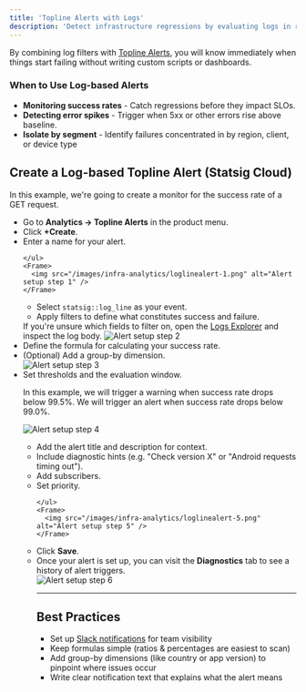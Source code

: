 ```yaml
---
title: 'Topline Alerts with Logs'
description: 'Detect infrastructure regressions by evaluating logs in real time'
---
```


By combining log filters with [Topline Alerts](/product-analytics/topline-alerts), you will know immediately when things start failing without writing custom scripts or dashboards. 


### When to Use Log-based Alerts

- **Monitoring success rates** - Catch regressions before they impact SLOs.
- **Detecting error spikes** - Trigger when 5xx or other errors rise above baseline.
- **Isolate by segment** - Identify failures concentrated in by region, client, or device type



## Create a Log-based Topline Alert (Statsig Cloud)
In this example, we're going to create a monitor for the success rate of a GET request.

<Steps>
  <Step title="Navigate to Topline Alerts">
    <ul>
    <li>Go to <strong>Analytics → Topline Alerts</strong> in the product menu.</li>
    <li>Click <strong>+Create</strong>.</li>
    <li>Enter a name for your alert.</li>

    </ul>
    <Frame>
      <img src="/images/infra-analytics/loglinealert-1.png" alt="Alert setup step 1" />
    </Frame>
  </Step>

  <Step title="Define Alert Criteria">
    <ul>
    <li>Select <code>statsig::log_line</code> as your event.</li>
    <li>Apply filters to define what constitutes success and failure.</li>
    </ul>
     If you're unsure which fields to filter on, open the <a href="/infra-analytics/logs-explorer">Logs Explorer</a> and inspect the log body.
    <Frame>
      <img src="/images/infra-analytics/loglinealert-2.png" alt="Alert setup step 2" />
    </Frame>
  </Step>

  <Step title="Set Up Evaluation Formula">
    <li>Define the formula for calculating your success rate.</li>
    <li> (Optional) Add a group-by dimension.</li>
    <Frame>
      <img src="/images/infra-analytics/loglinealert-3.png" alt="Alert setup step 3" />
    </Frame>
  </Step>

  <Step title="Configure Alert Thresholds">
    <li>Set thresholds and the evaluation window.</li>
    <p title="Example">
      In this example, we will trigger a warning when success rate drops below 99.5%. We will trigger an alert when success rate drops below 99.0%.
    </p>
    <Frame>
      <img src="/images/infra-analytics/loglinealert-4.png" alt="Alert setup step 4" />
    </Frame>
  </Step>

  <Step title="Configure Notifications">
    <ul>
      <li>Add the alert title and description for context.</li>
      <li>Include diagnostic hints (e.g. "Check version X" or "Android requests timing out").</li>
      <li>Add subscribers.</li>
      <li>Set priority.</li>

    </ul>
    <Frame>
      <img src="/images/infra-analytics/loglinealert-5.png" alt="Alert setup step 5" />
    </Frame>
  </Step>

  <Step title="Save the Alert">
    <li>Click <strong>Save</strong>. </li>
    <li>Once your alert is set up, you can visit the <strong>Diagnostics</strong> tab to see a history of alert triggers.</li>
    <Frame>
      <img src="/images/infra-analytics/loglinealert-6.png" alt="Alert setup step 6" />
    </Frame>
  </Step>
</Steps>

---

## Best Practices
- Set up [Slack notifications](/integrations/slack) for team visibility
- Keep formulas simple (ratios & percentages are easiest to scan)
- Add group-by dimensions (like country or app version) to pinpoint where issues occur
- Write clear notification text that explains what the alert means